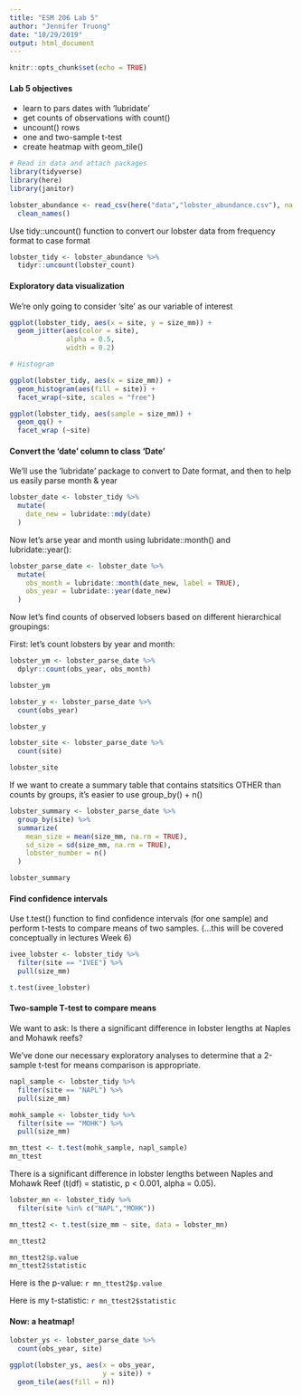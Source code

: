 ```yaml
---
title: "ESM 206 Lab 5"
author: "Jennifer Truong"
date: "10/29/2019"
output: html_document
---
```


```r
knitr::opts_chunk$set(echo = TRUE)
```

#### Lab 5 objectives

- learn to pars dates with 'lubridate'
- get counts of observations with count()
- uncount() rows
- one and two-sample t-test
- create heatmap with geom_tile()

```r

# Read in data and attach packages
library(tidyverse)
library(here)
library(janitor)

lobster_abundance <- read_csv(here("data","lobster_abundance.csv"), na = "-99999") %>% 
  clean_names()

```

Use tidy::uncount() function to convert our lobster data from frequency format to case format

```r
lobster_tidy <- lobster_abundance %>% 
  tidyr::uncount(lobster_count)
```

#### Exploratory data visualization

We're only going to consider 'site' as our variable of interest

```r
ggplot(lobster_tidy, aes(x = site, y = size_mm)) +
  geom_jitter(aes(color = site),
              alpha = 0.5,
              width = 0.2)

# Histogram

ggplot(lobster_tidy, aes(x = size_mm)) +
  geom_histogram(aes(fill = site)) +
  facet_wrap(~site, scales = "free")

ggplot(lobster_tidy, aes(sample = size_mm)) +
  geom_qq() +
  facet_wrap (~site)
```

#### Convert the 'date' column to class 'Date'

We'll use the 'lubridate' package to convert to Date format, and then to help us easily parse month & year

```r

lobster_date <- lobster_tidy %>% 
  mutate(
    date_new = lubridate::mdy(date)
  )
```

Now let's arse year and month using lubridate::month() and lubridate::year():

```r

lobster_parse_date <- lobster_date %>% 
  mutate(
    obs_month = lubridate::month(date_new, label = TRUE),
    obs_year = lubridate::year(date_new)
  )
```

Now let's find counts of observed lobsers based on different hierarchical groupings:

First: let's count lobsters by year and month:
```r
lobster_ym <- lobster_parse_date %>% 
  dplyr::count(obs_year, obs_month)

lobster_ym

lobster_y <- lobster_parse_date %>% 
  count(obs_year)

lobster_y

lobster_site <- lobster_parse_date %>% 
  count(site)

lobster_site
```

If we want to create a summary table that contains statsitics OTHER than counts by groups, it's easier to use group_by() + n()

```r
lobster_summary <- lobster_parse_date %>% 
  group_by(site) %>% 
  summarize(
    mean_size = mean(size_mm, na.rm = TRUE),
    sd_size = sd(size_mm, na.rm = TRUE),
    lobster_number = n()
  )

lobster_summary
```

#### Find confidence intervals

Use t.test() function to find confidence intervals (for one sample) and perform t-tests to compare means of two samples. (...this will be covered conceptually in lectures Week 6)

```r
ivee_lobster <- lobster_tidy %>% 
  filter(site == "IVEE") %>% 
  pull(size_mm)

t.test(ivee_lobster)
```

#### Two-sample T-test to compare means

We want to ask: Is there a significant difference in lobster lengths at Naples and Mohawk reefs?

We've done our necessary exploratory analyses to determine that a 2-sample t-test for means comparison is appropriate. 

```r

napl_sample <- lobster_tidy %>% 
  filter(site == "NAPL") %>% 
  pull(size_mm)

mohk_sample <- lobster_tidy %>% 
  filter(site == "MOHK") %>% 
  pull(size_mm)

mn_ttest <- t.test(mohk_sample, napl_sample)
mn_ttest
```

There is a significant difference in lobster lengths between Naples and Mohawk Reef (t(df) = statistic, p < 0.001, alpha = 0.05).

```r

lobster_mn <- lobster_tidy %>% 
  filter(site %in% c("NAPL","MOHK"))

mn_ttest2 <- t.test(size_mm ~ site, data = lobster_mn)

mn_ttest2

mn_ttest2$p.value
mn_ttest2$statistic
```

Here is the p-value: `r mn_ttest2$p.value`

Here is my t-statistic: `r mn_ttest2$statistic`

#### Now: a heatmap!

```r

lobster_ys <- lobster_parse_date %>% 
  count(obs_year, site)

ggplot(lobster_ys, aes(x = obs_year,
                       y = site)) +
  geom_tile(aes(fill = n))
```

